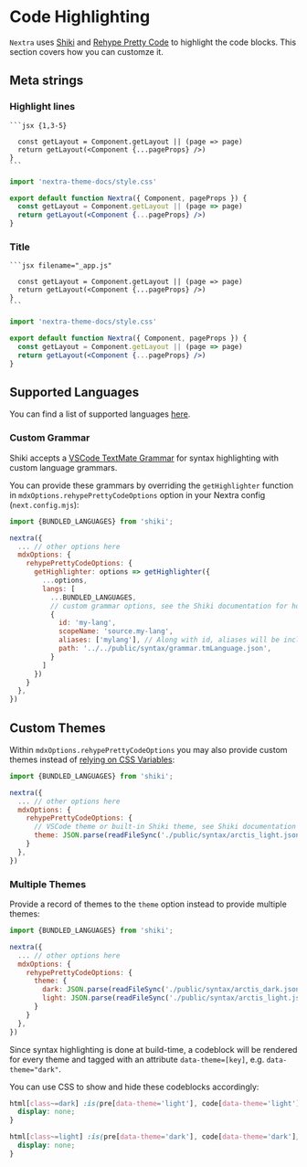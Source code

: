 # Code Highlighting

`Nextra` uses [Shiki](https://shiki.matsu.io) and
[Rehype Pretty Code](https://github.com/FormidableLabs/prism-react-renderer) to
highlight the code blocks. This section covers how you can customze it.

## Meta strings

### Highlight lines

````mdx
```jsx {1,3-5}

  const getLayout = Component.getLayout || (page => page)
  return getLayout(<Component {...pageProps} />)
}
```
````

```jsx {1,4-5}
import 'nextra-theme-docs/style.css'

export default function Nextra({ Component, pageProps }) {
  const getLayout = Component.getLayout || (page => page)
  return getLayout(<Component {...pageProps} />)
}
```

### Title

````mdx
```jsx filename="_app.js"

  const getLayout = Component.getLayout || (page => page)
  return getLayout(<Component {...pageProps} />)
}
```
````

```jsx filename="_app.js"
import 'nextra-theme-docs/style.css'

export default function Nextra({ Component, pageProps }) {
  const getLayout = Component.getLayout || (page => page)
  return getLayout(<Component {...pageProps} />)
}
```

## Supported Languages

You can find a list of supported languages
[here](https://github.com/shikijs/shiki/blob/main/docs/languages.md).

### Custom Grammar

Shiki accepts a [VSCode TextMate Grammar](https://code.visualstudio.com/api/language-extensions/syntax-highlight-guide)
for syntax highlighting with custom language grammars.

You can provide these grammars by overriding the `getHighlighter` function in
`mdxOptions.rehypePrettyCodeOptions` option in your Nextra config (`next.config.mjs`):

```js {12-17}
import {BUNDLED_LANGUAGES} from 'shiki';

nextra({
  ... // other options here
  mdxOptions: {
    rehypePrettyCodeOptions: {
      getHighlighter: options => getHighlighter({
        ...options,
        langs: [
          ...BUNDLED_LANGUAGES,
          // custom grammar options, see the Shiki documentation for how to provide these options
          {
            id: 'my-lang',
            scopeName: 'source.my-lang',
            aliases: ['mylang'], // Along with id, aliases will be included in the allowed names you can use when writing markdown.
            path: '../../public/syntax/grammar.tmLanguage.json',
          }
        ]
      })
    }
  },
})
```

## Custom Themes

Within `mdxOptions.rehypePrettyCodeOptions` you may also provide custom themes instead of 
[relying on CSS Variables](/docs/guide/syntax-highlighting):

```js {8}
import {BUNDLED_LANGUAGES} from 'shiki';

nextra({
  ... // other options here
  mdxOptions: {
    rehypePrettyCodeOptions: {
      // VSCode theme or built-in Shiki theme, see Shiki documentation for more information
      theme: JSON.parse(readFileSync('./public/syntax/arctis_light.json', 'utf-8'))
    }
  },
})
```

### Multiple Themes

Provide a record of themes to the `theme` option instead to provide multiple themes:

```js {7-10}
import {BUNDLED_LANGUAGES} from 'shiki';

nextra({
  ... // other options here
  mdxOptions: {
    rehypePrettyCodeOptions: {
      theme: {
        dark: JSON.parse(readFileSync('./public/syntax/arctis_dark.json', 'utf-8')),
        light: JSON.parse(readFileSync('./public/syntax/arctis_light.json', 'utf-8'))
      }
    }
  },
})
```

Since syntax highlighting is done at build-time, a codeblock will be rendered for every
theme and tagged with an attribute `data-theme=[key]`, e.g. `data-theme="dark"`.

You can use CSS to show and hide these codeblocks accordingly:

```css
html[class~=dark] :is(pre[data-theme='light'], code[data-theme='light']) {
  display: none;
}

html[class~=light] :is(pre[data-theme='dark'], code[data-theme='dark']) {
  display: none;
}
```
